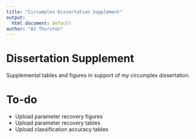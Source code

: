 ```yaml
---
title: "Circumplex Dissertation Supplement"
output:
  html_document: default
author: "AJ Thurston"
---
```


# Dissertation Supplement
Supplemental tables and figures in support of my circumplex dissertation.

# To-do
* Upload parameter recovery figures
* Upload parameter recovery tables
* Upload classification accuracy tables

